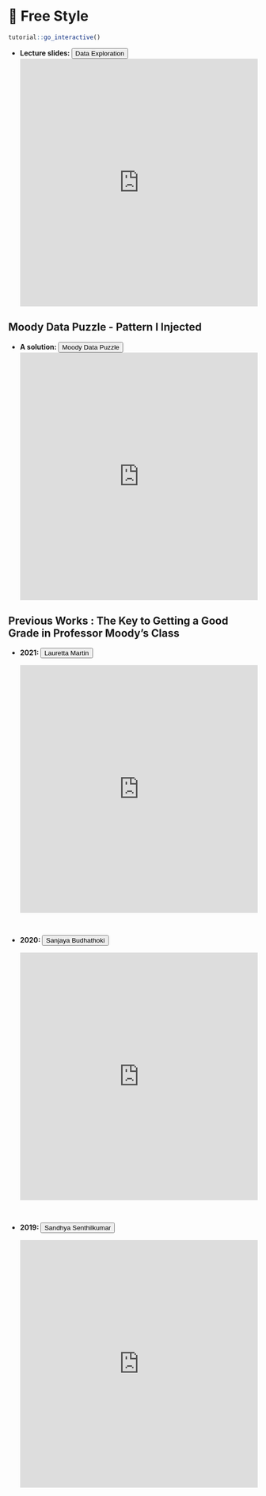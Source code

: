 # 🔖 Free Style 

<script src="files/js/dcl.js"></script>
<link rel="stylesheet" href="https://maxcdn.bootstrapcdn.com/bootstrap/3.4.1/css/bootstrap.min.css">
<script src="https://maxcdn.bootstrapcdn.com/bootstrap/3.4.1/js/bootstrap.min.js"></script>

```r
tutorial::go_interactive()
```

- **Lecture slides: **     <button class="btn btn-primary" data-toggle="collapse" data-target="#freestyle12">Data Exploration</button>
<div id="freestyle12" class="collapse">    
<embed src="https://docs.google.com/presentation/d/1wvWxu_DEEoYNq0qKEkepbqu2-x0SGsXGQiE2iWbv2Iw/edit?usp=sharing" width="100%" height="500px"></embed>
</div>


## Moody Data Puzzle - Pattern I Injected

- **A solution: ** <button class="btn btn-primary" data-toggle="collapse" data-target="#MDP12">Moody Data Puzzle</button>
<div id="MDP12" class="collapse">    
<embed src="https://docs.google.com/presentation/d/1TFNngoXesu1dY5YZpGgUPOQwLWSS7IQmdZ5fejDgSxQ/edit?usp=sharing" width="100%" height="500px"></embed>
</div>

## Previous Works : The Key to Getting a Good Grade in Professor Moody’s Class

- **2021: ** <button class="btn btn-primary" data-toggle="collapse" data-target="#PPT2021">Lauretta Martin</button>
<div id="PPT2021" class="collapse">    
<embed src="https://docs.google.com/viewer?url=https://raw.githubusercontent.com/deeplokhande/data101demobook/main/files/pred/LM-HW3.pdf&embedded=true" width="100%" height="500px"></embed>
</div>
<br>

- **2020: ** <button class="btn btn-primary" data-toggle="collapse" data-target="#PPT2020">Sanjaya Budhathoki</button>
<div id="PPT2020" class="collapse">    
<embed src="https://docs.google.com/viewer?url=https://raw.githubusercontent.com/deeplokhande/data101demobook/main/files/pred/SB-HW3.pdf&embedded=true" width="100%" height="500px"></embed>
</div>
<br>

- **2019: ** <button class="btn btn-primary" data-toggle="collapse" data-target="#PPT2019">Sandhya Senthilkumar</button>
<div id="PPT2019" class="collapse">    
<embed src="https://docs.google.com/viewer?url=https://raw.githubusercontent.com/deeplokhande/data101demobook/main/files/pred/HW3-SS.pptx&embedded=true" width="100%" height="500px"></embed>
</div>
